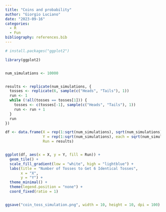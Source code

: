 ```yaml
---
title: "Coins and probability"
author: "Giorgio Luciano"
date: "2023-09-16"
categories: 
  - R
  - Fun
bibliography: references.bib
---
```


```r

# install.packages("ggplot2")

library(ggplot2)


num_simulations <- 10000


results <- replicate(num_simulations, {
  tosses <- replicate(6, sample(c("Heads", "Tails"), 1))
  run <- 1
  while (!all(tosses == tosses[1])) {
    tosses <- c(tosses[-1], sample(c("Heads", "Tails"), 1))
    run <- run + 1
  }
  run
})

df <- data.frame(X = rep(1:sqrt(num_simulations), sqrt(num_simulations)),
                 Y = rep(1:sqrt(num_simulations), each = sqrt(num_simulations)),
                 Run = results)


ggplot(df, aes(x = X, y = Y, fill = Run)) +
  geom_tile() +
  scale_fill_gradient(low = "white", high = "lightblue") +
  labs(title = "Number of Tosses to Get 6 Identical Tosses",
       x = "X",
       y = "Y") +
  theme_minimal() +
  theme(legend.position = "none") +
  coord_fixed(ratio = 1)


ggsave("coin_toss_simulation.png", width = 10, height = 10, dpi = 100)

```
